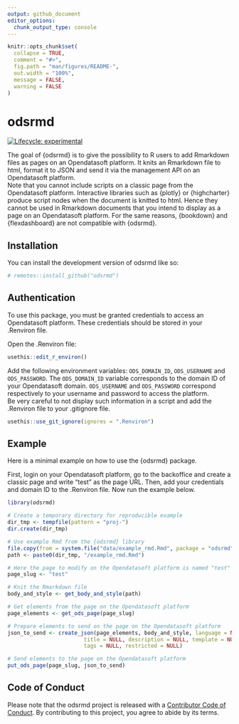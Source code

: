 ```yaml
---
output: github_document
editor_options: 
  chunk_output_type: console
---
```


<!-- README.md is generated from README.Rmd. Please edit that file -->

```r
knitr::opts_chunk$set(
  collapse = TRUE,
  comment = "#>",
  fig.path = "man/figures/README-",
  out.width = "100%",
  message = FALSE,
  warning = FALSE
)
```

# odsrmd

<!-- badges: start -->
[![Lifecycle: experimental](https://img.shields.io/badge/lifecycle-experimental-orange.svg)](https://lifecycle.r-lib.org/articles/stages.html#experimental)
<!-- badges: end -->

The goal of {odsrmd} is to give the possibility to R users to add Rmarkdown files as pages on an Opendatasoft platform. It knits an Rmarkdown file to html, format it to JSON and send it via the management API on an Opendatasoft platform.    
Note that you cannot include scripts on a classic page from the Opendatasoft platform. Interactive libraries such as {plotly} or {highcharter} produce script nodes when the document is knitted to html. Hence they cannot be used in Rmarkdown documents that you intend to display as a page on an Opendatasoft platform. For the same reasons, {bookdown} and {flexdashboard} are not compatible with {odsrmd}.             
    

## Installation

You can install the development version of odsrmd like so:

``` r
# remotes::install_github("odsrmd")
```


## Authentication   

To use this package, you must be granted credentials to access an Opendatasoft platform. These credentials should be stored in your .Renviron file. 

Open the .Renviron file:     
```r
usethis::edit_r_environ()
```

Add the following environment variables: `ODS_DOMAIN_ID`, `ODS_USERNAME` and `ODS_PASSWORD`. The `ODS_DOMAIN_ID` variable corresponds to the domain ID of your Opendatasoft domain. `ODS_USERNAME` and `ODS_PASSWORD` correspond respectively to your username and password to access the platform.      
Be very careful to not display such information in a script and add the .Renviron file to your .gitignore file. 

```r
usethis::use_git_ignore(ignores = ".Renviron")
```



## Example

Here is a minimal example on how to use the {odsrmd} package.

First, login on your Opendatasoft platform, go to the backoffice and create a classic page and write "test" as the page URL. Then, add your credentials and domain ID to the .Renviron file. 
Now run the example below. 

```r
library(odsrmd)

# Create a temporary directory for reproducible example
dir_tmp <- tempfile(pattern = "proj-")
dir.create(dir_tmp)

# Use example Rmd from the {odsrmd} library
file.copy(from = system.file("data/example_rmd.Rmd", package = "odsrmd"), to=dir_tmp)
path <- paste0(dir_tmp, "/example_rmd.Rmd")

# Here the page to modify on the Opendatasoft platform is named "test"   
page_slug <- "test"

# Knit the Rmarkdown file
body_and_style <- get_body_and_style(path)

# Get elements from the page on the Opendatasoft platform
page_elements <- get_ods_page(page_slug)

# Prepare elements to send on the page on the Opendatasoft platform
json_to_send <- create_json(page_elements, body_and_style, language = NULL, 
                        title = NULL, description = NULL, template = NULL, 
                        tags = NULL, restricted = NULL)

# Send elements to the page on the Opendatasoft platform
put_ods_page(page_slug, json_to_send)

```

## Code of Conduct

Please note that the odsrmd project is released with a [Contributor Code of Conduct](https://contributor-covenant.org/version/2/0/CODE_OF_CONDUCT.html). By contributing to this project, you agree to abide by its terms.





